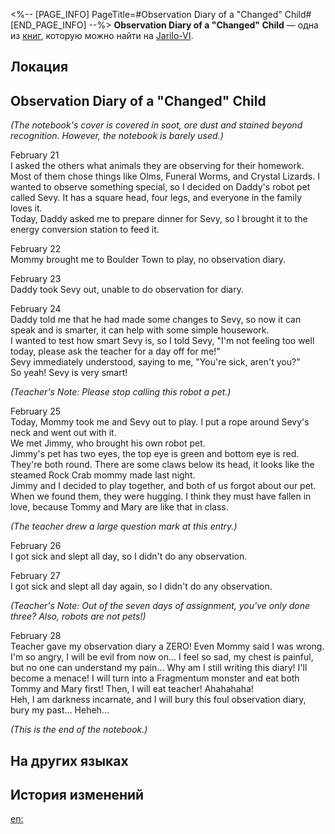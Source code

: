<%-- [PAGE_INFO]
PageTitle=#Observation Diary of a "Changed" Child#
[END_PAGE_INFO] --%>
{{Дополнить}}
{{Книга Инфобокс
|id           = 096
|partIds      = 190221
|Название     = 
|Изображение  = Иконка Книга.png
|Мир          = Jarilo-VI
|Томов        = 1
|Автор        = <!--нужно добавить-->
|Описание     = A slightly childish observation diary. Its owner seems to have suffered some severe mental trauma.
|Том1         = {{tx}}
|Источник1    = {{tx|Отсутствует источник}}
|Персонажи    = 
|Фракции      = 
}}
'''Observation Diary of a "Changed" Child''' — одна из [[Книги|книг]], которую можно найти на [[Jarilo-VI]].

==Локация==
{{Отметка карты|<!--название карты-->|<!--id отметки-->}}

==Observation Diary of a "Changed" Child==
''(The notebook's cover is covered in soot, ore dust and stained beyond recognition. However, the notebook is barely used.)''

February 21<br />
I asked the others what animals they are observing for their homework. Most of them chose things like Olms, Funeral Worms, and Crystal Lizards. I wanted to observe something special, so I decided on Daddy's robot pet called Sevy. It has a square head, four legs, and everyone in the family loves it.<br />
Today, Daddy asked me to prepare dinner for Sevy, so I brought it to the energy conversion station to feed it.

February 22<br />
Mommy brought me to Boulder Town to play, no observation diary.

February 23<br />
Daddy took Sevy out, unable to do observation for diary.

February 24<br />
Daddy told me that he had made some changes to Sevy, so now it can speak and is smarter, it can help with some simple housework.<br />
I wanted to test how smart Sevy is, so I told Sevy, "I'm not feeling too well today, please ask the teacher for a day off for me!"<br />
Sevy immediately understood, saying to me, "You're sick, aren't you?"<br />
So yeah! Sevy is very smart!

''(Teacher's Note: Please stop calling this robot a pet.)''

February 25<br />
Today, Mommy took me and Sevy out to play. I put a rope around Sevy's neck and went out with it.<br />
We met Jimmy, who brought his own robot pet.<br />
Jimmy's pet has two eyes, the top eye is green and bottom eye is red. They're both round. There are some claws below its head, it looks like the steamed Rock Crab mommy made last night.<br />
Jimmy and I decided to play together, and both of us forgot about our pet. When we found them, they were hugging. I think they must have fallen in love, because Tommy and Mary are like that in class.

''(The teacher drew a large question mark at this entry.)''

February 26<br />
I got sick and slept all day, so I didn't do any observation.

February 27<br />
I got sick and slept all day again, so I didn't do any observation.

''(Teacher's Note: Out of the seven days of assignment, you've only done three? Also, robots are not pets!)''

February 28<br />
Teacher gave my observation diary a ZERO! Even Mommy said I was wrong.<br />
I'm so angry, I will be evil from now on... I feel so sad, my chest is painful, but no one can understand my pain... Why am I still writing this diary! I'll become a menace! I will turn into a Fragmentum monster and eat both Tommy and Mary first! Then, I will eat teacher! Ahahahaha!<br />
Heh, I am darkness incarnate, and I will bury this foul observation diary, bury my past... Heheh...

''(This is the end of the notebook.)''

==На других языках==
{{На других языках
|en   = Observation Diary of a "Changed" Child
|zhs  = 小朋友（已黑化）的观察日记
|zht  = 小朋友（已黑化）的觀察日記
|ja   = 子供（闇堕ち済み）の観察日記
|ko   = (흑화한) 조그만 친구의 관찰 일기
|es   = Diario de observación de una niña (transformada)
|fr   = Journal d'observation d'un enfant «&nbsp;changé&nbsp;»
|ru   = Дневник наблюдений «превращённого» ребёнка
|th   = ไดอารี่การสำรวจของเพื่อนตัวน้อย (ที่เปลี่ยนไป)
|vi   = Nhật Ký Quan Sát Của Người Bạn Nhỏ (Đã Tha Hóa)
|de   = Tagebuch der Beobachtung eines „veränderten“ Kindes
|id   = Diari Pengamatan Anak (Yang Berubah)
|pt   = Diário de Observação de Uma Criança "Alterada"
}}

==История изменений==
{{История изменений|3.5}}

[[en:]]